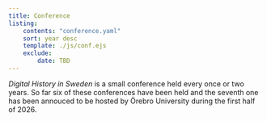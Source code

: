```yaml
---
title: Conference
listing:
    contents: "conference.yaml"
    sort: year desc
    template: ./js/conf.ejs
    exclude:
        date: TBD
---
```


_Digital History in Sweden_ is a small conference held every once or two years.
So far six of these conferences have been held and the seventh one has been
annouced to be hosted by Örebro University during the first half of 2026.
